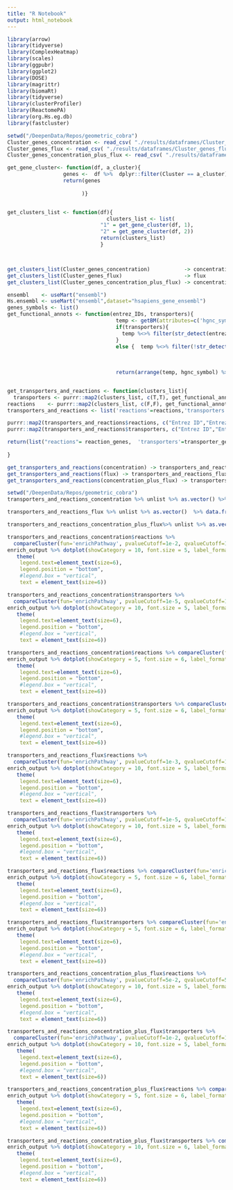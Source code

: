 ```yaml
---
title: "R Notebook"
output: html_notebook
---
```




```r
library(arrow)
library(tidyverse)
library(ComplexHeatmap) 
library(scales)
library(ggpubr)
library(ggplot2)
library(DOSE)
library(magrittr)
library(biomaRt)
library(tidyverse)
library(clusterProfiler)
library(ReactomePA)
library(org.Hs.eg.db)
library(fastcluster)
```


```r
setwd("/DeepenData/Repos/geometric_cobra")
Cluster_genes_concentration <- read_csv( "./results/dataframes/Cluster_genes_concentration.csv")
Cluster_genes_flux <- read_csv( "./results/dataframes/Cluster_genes_flux.csv")
Cluster_genes_concentration_plus_flux <- read_csv( "./results/dataframes/Cluster_genes_concentration_plus_flux.csv")
```


```r
get_gene_cluster<- function(df, a_cluster){
                  genes <-  df %>%  dplyr::filter(Cluster == a_cluster)   %>%  .[['genes']]  %>% str_extract_all('\\d+(?=\\.)') %>% unlist() %>% unique()
                  return(genes
                       
                        )}


get_clusters_list <- function(df){
                                clusters_list <- list(
                              "1" = get_gene_cluster(df, 1),
                              "2" = get_gene_cluster(df, 2))
                              return(clusters_list)
                              }



get_clusters_list(Cluster_genes_concentration)           -> concentration
get_clusters_list(Cluster_genes_flux)                    -> flux
get_clusters_list(Cluster_genes_concentration_plus_flux) -> concentration_plus_flux
```


```r
ensembl    <- useMart("ensembl")
Hs.ensembl <- useMart("ensembl",dataset="hsapiens_gene_ensembl")
genes_symbols <- list()
get_functional_annots <- function(entrez_IDs, transporters){
                                   temp <- getBM(attributes=c('hgnc_symbol',"entrezgene_id", 'entrezgene_description'),filters ='entrezgene_id',values =entrez_IDs, mart = Hs.ensembl)
                                   if(transporters){
                                     temp %<>% filter(str_detect(entrezgene_description,regex( '(solute.+?carrier)|transporter|aquapor|transport', ignore_case = T))) 
                                   }
                                   else {  temp %<>% filter(!str_detect(entrezgene_description,regex( '(solute.+?carrier)|transporter|aquapor|transport', ignore_case = T))) }
                                   
                                   
                                   
                                   return(arrange(temp, hgnc_symbol) %>% purrr::set_names(c("Symbol", "Entrez ID", "Description")))}


get_transporters_and_reactions <- function(clusters_list){
  transporters <- purrr::map2(clusters_list, c(T,T), get_functional_annots)
reactions    <- purrr::map2(clusters_list, c(F,F), get_functional_annots)
transporters_and_reactions <- list('reactions'=reactions,'transporters'=transporters)

purrr::map2(transporters_and_reactions$reactions, c("Entrez ID","Entrez ID"), pull) -> reaction_genes
purrr::map2(transporters_and_reactions$transporters, c("Entrez ID","Entrez ID"), pull) -> transporter_genes

return(list("reactions"= reaction_genes,  'transporters'=transporter_genes))
  
}

```


```r
get_transporters_and_reactions(concentration) -> transporters_and_reactions_concentration
get_transporters_and_reactions(flux) -> transporters_and_reactions_flux
get_transporters_and_reactions(concentration_plus_flux) -> transporters_and_reactions_concentration_plus_flux
```


```r
setwd("/DeepenData/Repos/geometric_cobra")
transporters_and_reactions_concentration %>% unlist %>% as.vector() %>% data.frame("C"= .) %>% write_csv("./results/dataframes/entrez_IDs_C.csv")

transporters_and_reactions_flux %>% unlist %>% as.vector()  %>% data.frame("F"= .) %>% write_csv("./results/dataframes/entrez_IDs_F.csv")

transporters_and_reactions_concentration_plus_flux%>% unlist %>% as.vector() %>% data.frame("CF"= .)  %>% write_csv("./results/dataframes/entrez_IDs_CF.csv")

```


```r
transporters_and_reactions_concentration$reactions %>% 
  compareCluster(fun='enrichPathway', pvalueCutoff=1e-2, qvalueCutoff=1e-2)-> enrich_output
enrich_output %>% dotplot(showCategory = 10, font.size = 5, label_format =90)+
   theme( 
    legend.text=element_text(size=6),
    legend.position = "bottom",
    #legend.box = "vertical",
    text = element_text(size=6))
```


```r
transporters_and_reactions_concentration$transporters %>% 
  compareCluster(fun='enrichPathway', pvalueCutoff=1e-5, qvalueCutoff=1e-5)-> enrich_output
enrich_output %>% dotplot(showCategory = 10, font.size = 5, label_format =90)+
   theme( 
    legend.text=element_text(size=6),
    legend.position = "bottom",
    #legend.box = "vertical",
    text = element_text(size=6))
```


```r

transporters_and_reactions_concentration$reactions %>% compareCluster(fun='enrichDGN', pvalueCutoff=5e-2,  qvalueCutoff=5e-2)-> enrich_output
enrich_output %>% dotplot(showCategory = 5, font.size = 6, label_format =80)+
   theme( 
    legend.text=element_text(size=6),
    legend.position = "bottom",
    #legend.box = "vertical",
    text = element_text(size=6))
```




```r

transporters_and_reactions_concentration$transporters %>% compareCluster(fun='enrichDGN', pvalueCutoff=5e-2,  qvalueCutoff=5e-2)-> enrich_output
enrich_output %>% dotplot(showCategory = 5, font.size = 6, label_format =80)+
   theme( 
    legend.text=element_text(size=6),
    legend.position = "bottom",
    #legend.box = "vertical",
    text = element_text(size=6))
```
############################
###############################


```r
transporters_and_reactions_flux$reactions %>% 
  compareCluster(fun='enrichPathway', pvalueCutoff=1e-3, qvalueCutoff=1e-3)-> enrich_output
enrich_output %>% dotplot(showCategory = 10, font.size = 5, label_format =90)+
   theme( 
    legend.text=element_text(size=6),
    legend.position = "bottom",
    #legend.box = "vertical",
    text = element_text(size=6))
```


```r
transporters_and_reactions_flux$transporters %>% 
  compareCluster(fun='enrichPathway', pvalueCutoff=1e-5, qvalueCutoff=1e-5)-> enrich_output
enrich_output %>% dotplot(showCategory = 10, font.size = 5, label_format =90)+
   theme( 
    legend.text=element_text(size=6),
    legend.position = "bottom",
    #legend.box = "vertical",
    text = element_text(size=6))
```


```r

transporters_and_reactions_flux$reactions %>% compareCluster(fun='enrichDGN', pvalueCutoff=5e-2,  qvalueCutoff=5e-2)-> enrich_output
enrich_output %>% dotplot(showCategory = 5, font.size = 6, label_format =80)+
   theme( 
    legend.text=element_text(size=6),
    legend.position = "bottom",
    #legend.box = "vertical",
    text = element_text(size=6))
```




```r

transporters_and_reactions_flux$transporters %>% compareCluster(fun='enrichDGN', pvalueCutoff=5e-2,  qvalueCutoff=5e-2)-> enrich_output
enrich_output %>% dotplot(showCategory = 5, font.size = 6, label_format =80)+
   theme( 
    legend.text=element_text(size=6),
    legend.position = "bottom",
    #legend.box = "vertical",
    text = element_text(size=6))
```




############################
###############################


```r
transporters_and_reactions_concentration_plus_flux$reactions %>% 
  compareCluster(fun='enrichPathway', pvalueCutoff=5e-2, qvalueCutoff=5e-2)-> enrich_output
enrich_output %>% dotplot(showCategory = 10, font.size = 5, label_format =90)+
   theme( 
    legend.text=element_text(size=6),
    legend.position = "bottom",
    #legend.box = "vertical",
    text = element_text(size=6))
```


```r
transporters_and_reactions_concentration_plus_flux$transporters %>% 
  compareCluster(fun='enrichPathway', pvalueCutoff=1e-2, qvalueCutoff=1e-2)-> enrich_output
enrich_output %>% dotplot(showCategory = 10, font.size = 5, label_format =90)+
   theme( 
    legend.text=element_text(size=6),
    legend.position = "bottom",
    #legend.box = "vertical",
    text = element_text(size=6))
```


```r

transporters_and_reactions_concentration_plus_flux$reactions %>% compareCluster(fun='enrichDGN', pvalueCutoff=5e-2,  qvalueCutoff=5e-2)-> enrich_output
enrich_output %>% dotplot(showCategory = 5, font.size = 6, label_format =80)+
   theme( 
    legend.text=element_text(size=6),
    legend.position = "bottom",
    #legend.box = "vertical",
    text = element_text(size=6))
```




```r

transporters_and_reactions_concentration_plus_flux$transporters %>% compareCluster(fun='enrichDGN', pvalueCutoff=5e-2,  qvalueCutoff=5e-2)-> enrich_output
enrich_output %>% dotplot(showCategory = 10, font.size = 6, label_format =80)+
   theme( 
    legend.text=element_text(size=6),
    legend.position = "bottom",
    #legend.box = "vertical",
    text = element_text(size=6))
```


































